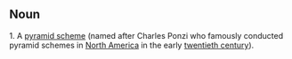 ==Noun==
1.  A [[pyramid scheme]] (named after Charles Ponzi who famously conducted pyramid schemes in [[North America]] in the early [[twentieth century]]).